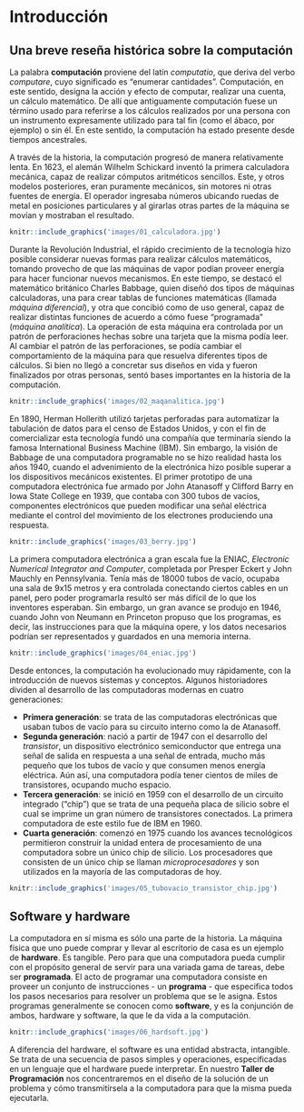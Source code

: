 # Introducción

## Una breve reseña histórica sobre la computación

[//]: # https://www.significados.com/computacion/

La palabra **computación** proviene del latín *computatio*, que deriva del verbo *computare*, cuyo significado es "enumerar cantidades". Computación, en este sentido, designa la acción y efecto de computar, realizar una cuenta, un cálculo matemático. De allí que antiguamente computación fuese un término usado para referirse a los cálculos realizados por una persona con un instrumento expresamente utilizado para tal fin (como el ábaco, por ejemplo) o sin él. En este sentido, la computación ha estado presente desde tiempos ancestrales.

A través de la historia, la computación progresó de manera relativamente lenta. En 1623, el alemán Wilhelm Schickard inventó la primera calculadora mecánica, capaz de realizar cómputos aritméticos sencillos. Este, y otros modelos posteriores, eran puramente mecánicos, sin motores ni otras fuentes de energía. El operador ingresaba números ubicando ruedas de metal en posiciones particulares y al girarlas otras partes de la máquina se movían y mostraban el resultado.

```r
knitr::include_graphics('images/01_calculadora.jpg')
```

Durante la Revolución Industrial, el rápido crecimiento de la tecnología hizo posible considerar nuevas formas para realizar cálculos matemáticos, tomando provecho de que las máquinas de vapor podían proveer energía para hacer funcionar nuevos mecanismos. En este tiempo, se destacó el matemático británico Charles Babbage, quien diseñó dos tipos de máquinas calculadoras, una para crear tablas de funciones matemáticas (llamada *máquina diferencial*), y otra que concibió como de uso general, capaz de realizar distintas funciones de acuerdo a cómo fuese "programada" (*máquina analítica*). La operación de esta máquina era controlada por un patrón de perforaciones hechas sobre una tarjeta que la misma podía leer. Al cambiar el patrón de las perforaciones, se podía cambiar el comportamiento de la máquina para que resuelva diferentes tipos de cálculos. Si bien no llegó a concretar sus diseños en vida y fueron finalizados por otras personas, sentó bases importantes en la historia de la computación.

```r
knitr::include_graphics('images/02_maqanalitica.jpg')
```

En 1890, Herman Hollerith utilizó tarjetas perforadas para automatizar la tabulación de datos para el censo de Estados Unidos, y con el fin de comercializar esta tecnología fundó una compañía que terminaría siendo la famosa International Business Machine (IBM). Sin embargo, la visión de Babbage de una computadora programable no se hizo realidad hasta los años 1940, cuando el advenimiento de la electrónica hizo posible superar a los dispositivos mecánicos existentes. El primer prototipo de una computadora electrónica fue armado por John Atanasoff y Clifford Barry en Iowa State College en 1939, que contaba con 300 tubos de vacíos, componentes electrónicos que pueden modificar una señal eléctrica mediante el control del movimiento de los electrones produciendo una respuesta.


```r
knitr::include_graphics('images/03_berry.jpg')
```

La primera computadora electrónica a gran escala fue la ENIAC, *Electronic Numerical Integrator and Computer*, completada por Presper Eckert y John Mauchly en Pennsylvania. Tenía más de 18000 tubos de vacío, ocupaba una sala de 9x15 metros y era controlada conectando ciertos cables en un panel, pero poder programarla resultó ser más difícil de lo que los inventores esperaban. Sin embargo, un gran avance se produjo en 1946, cuando John von Neumann en Princeton propuso que los programas, es decir, las instrucciones para que la máquina opere, y los datos necesarios podrían ser representados y guardados en una memoria interna.

```r
knitr::include_graphics('images/04_eniac.jpg')
```

Desde entonces, la computación ha evolucionado muy rápidamente, con la introducción de nuevos sistemas y conceptos. Algunos historiadores dividen al desarrollo de las computadoras modernas en cuatro generaciones:

- **Primera generación**: se trata de las computadoras electrónicas que usaban tubos de vacío para su circuito interno como la de Atanasoff. 
- **Segunda generación**: nació a partir de 1947 con el desarrollo del *transistor*, un dispositivo electrónico semiconductor que entrega una señal de salida en respuesta a una señal de entrada, mucho más pequeño que los tubos de vacío y que consumen menos energía eléctrica. Aún así, una computadora podía tener cientos de miles de transistores, ocupando mucho espacio. 
- **Tercera generación**: se inició en 1959 con el desarrollo de un circuito integrado ("chip") que se trata de una pequeña placa de silicio sobre el cual se imprime un gran número de transistores conectados. La primera computadora de este estilo fue de IBM en 1960.
- **Cuarta generación**: comenzó en 1975 cuando los avances tecnológicos permitieron construir la unidad entera de procesamiento de una computadora sobre un único chip de silicio. Los procesadores que consisten de un único chip se llaman *microprocesadores* y son utilizados en la mayoría de las computadoras de hoy.

```r
knitr::include_graphics('images/05_tubovacio_transistor_chip.jpg')
```

## Software y hardware

La computadora en sí misma es sólo una parte de la historia. La máquina física que uno puede comprar y llevar al escritorio de casa es un ejemplo de **hardware**. Es tangible. Pero para que una computadora pueda cumplir con el propósito general de servir para una variada gama de tareas, debe ser **programada**. El acto de programar una computadora consiste en proveer un conjunto de instrucciones - un **programa** - que especifica todos los pasos necesarios para resolver un problema que se le asigna. Estos programas generalmente se conocen como **software**, y es la conjunción de ambos, hardware y software, la que le da vida a la computación.

```r
knitr::include_graphics('images/06_hardsoft.jpg')
```

A diferencia del hardware, el software es una entidad abstracta, intangible. Se trata de una secuencia de pasos simples y operaciones, especificadas en un lenguaje que el hardware puede interpretar. En nuestro **Taller de Programación** nos concentraremos en el diseño de la solución de un problema y cómo transmitírsela a la computadora para que la misma pueda ejecutarla.

